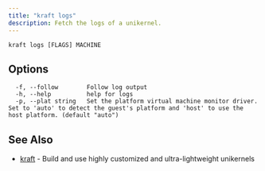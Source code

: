 ```yaml
---
title: "kraft logs"
description: Fetch the logs of a unikernel.
---
```


```
kraft logs [FLAGS] MACHINE
```

## Options

```
  -f, --follow        Follow log output
  -h, --help          help for logs
  -p, --plat string   Set the platform virtual machine monitor driver.  Set to 'auto' to detect the guest's platform and 'host' to use the host platform. (default "auto")
```

## See Also

* [kraft](kraft.md)	 - Build and use highly customized and ultra-lightweight unikernels

